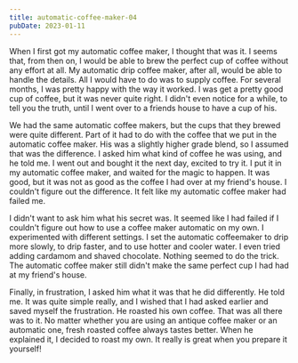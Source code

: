 ```yaml
---
title: automatic-coffee-maker-04
pubDate: 2023-01-11
---
```


When I first got my automatic coffee maker, I thought that was it. I seems that, from then on, I would be able to brew the perfect cup of coffee without any effort at all. My automatic drip coffee maker, after all, would be able to handle the details. All I would have to do was to supply coffee. For several months, I was pretty happy with the way it worked. I was get a pretty good cup of coffee, but it was never quite right. I didn't even notice for a while, to tell you the truth, until I went over to a friends house to have a cup of his.

We had the same automatic coffee makers, but the cups that they brewed were quite different. Part of it had to do with the coffee that we put in the automatic coffee maker. His was a slightly higher grade blend, so I assumed that was the difference. I asked him what kind of coffee he was using, and he told me. I went out and bought it the next day, excited to try it. I put it in my automatic coffee maker, and waited for the magic to happen. It was good, but it was not as good as the coffee I had over at my friend's house. I couldn't figure out the difference. It felt like my automatic coffee maker had failed me.

I didn't want to ask him what his secret was. It seemed like I had failed if I couldn't figure out how to use a coffee maker automatic on my own. I experimented with different settings. I set the automatic coffeemaker to drip more slowly, to drip faster, and to use hotter and cooler water. I even tried adding cardamom and shaved chocolate. Nothing seemed to do the trick. The automatic coffee maker still didn't make the same perfect cup I had had at my friend's house.

Finally, in frustration, I asked him what it was that he did differently. He told me. It was quite simple really,  and I wished that I had asked earlier and saved myself the frustration. He roasted his own coffee. That was all there was to it. No matter whether you are using an antique coffee maker or an automatic one, fresh roasted coffee always tastes better. When he explained it, I decided to roast my own. It really is great when you prepare it yourself!